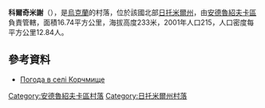 {{coord|50|6|33|N|29|9|0|E|scale:30000|display=title}}

'''科爾奇米謝'''（{{lang-uk|Корчмище}}），是[[烏克蘭|烏克蘭]]的村落，位於該國北部[[日托米爾州|日托米爾州]]，由[[安德魯紹夫卡區|安德魯紹夫卡區]]負責管轄，面積16.74平方公里，海拔高度233米，2001年人口215，人口密度每平方公里12.84人。

==參考資料== 
* [http://weather.in.ua/ua/zhitomirskaja/11624 Погода в селі Корчмище] {{Wayback|url=http://weather.in.ua/ua/zhitomirskaja/11624 |date=20111219160820 }}

{{DEFAULTSORT:Корчмище}}
[[Category:安德魯紹夫卡區村落|Category:安德魯紹夫卡區村落]]
[[Category:日托米爾州村落|Category:日托米爾州村落]]


{{Zhytomyr-geo-stub}}